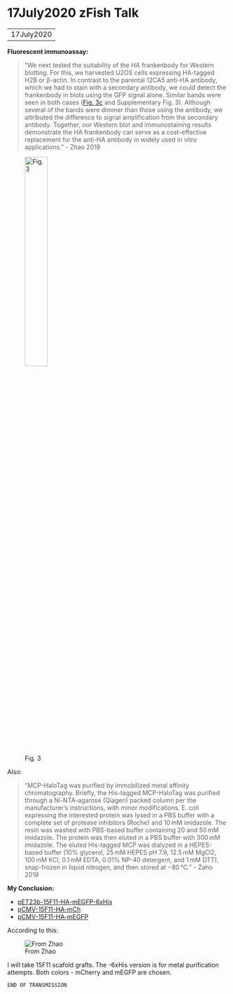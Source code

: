 # 17July2020 zFish Talk 

---------
17July2020
---------

**Fluorescent immunoassay:**

>"We next tested the suitability of the HA frankenbody for Western blotting. For this, we harvested U2OS cells expressing HA-tagged H2B or β-actin. In contrast to the parental 12CA5 anti-HA antibody, which we had to stain with a secondary antibody, we could detect the frankenbody in blots using the GFP signal alone. Similar bands were seen in both cases ([Fig. 3c](https://www.ncbi.nlm.nih.gov/corecgi/tileshop/tileshop.fcgi?p=PMC3&id=791489&s=89&r=1&c=1) and Supplementary Fig. 3). Although several of the bands were dimmer than those using the antibody, we attributed the difference to signal amplification from the secondary antibody. Together, our Western blot and immunostaining results demonstrate the HA frankenbody can serve as a cost-effective replacement for the anti-HA antibody in widely used in vitro applications." - Zhao 2019


![Fig. 3](images/tileshop.jpeg){ width=35% }

Also:

>"MCP-HaloTag was purified by immobilized metal affinity chromatography. Briefly, the His-tagged MCP-HaloTag was purified through a Ni-NTA-agarose (Qiagen) packed column per the manufacturer’s instructions, with minor modifications. E. coli expressing the interested protein was lysed in a PBS buffer with a complete set of protease inhibitors (Roche) and 10 mM imidazole. The resin was washed with PBS-based buffer containing 20 and 50 mM imidazole. The protein was then eluted in a PBS buffer with 300 mM imidazole. The eluted His-tagged MCP was dialyzed in a HEPES-based buffer (10% glycerol, 25 mM HEPES pH 7.9, 12.5 mM MgCl2, 100 mM KCl, 0.1 mM EDTA, 0.01% NP-40 detergent, and 1 mM DTT), snap-frozen in liquid nitrogen, and then stored at −80 °C." - Zaho 2019

**My Conclusion:**

* [pET23b-15F11-HA-mEGFP-6xHis](https://www.addgene.org/129593/)
* [pCMV-15F11-HA-mCh](https://www.addgene.org/129591/)
* [pCMV-15F11-HA-mEGFP](https://www.addgene.org/129590/)

According to this:

![From Zhao](images/f15.png)

I will take 15F11 scafold grafts. The -6xHis version is for metal purification attempts. Both colors - mCherry and mEGFP are chosen.


`END OF TRANSMISSION`

